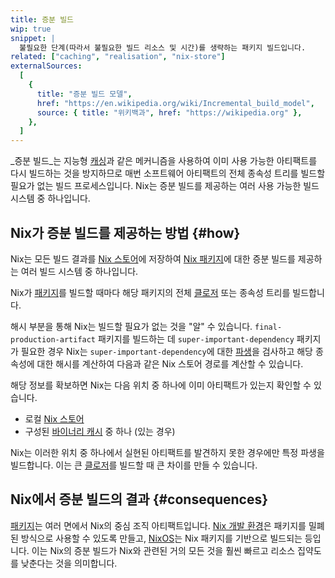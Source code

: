 ```yaml
---
title: 증분 빌드
wip: true
snippet: |
  불필요한 단계(따라서 불필요한 빌드 리소스 및 시간)를 생략하는 패키지 빌드입니다.
related: ["caching", "realisation", "nix-store"]
externalSources:
  [
    {
      title: "증분 빌드 모델",
      href: "https://en.wikipedia.org/wiki/Incremental_build_model",
      source: { title: "위키백과", href: "https://wikipedia.org" },
    },
  ]
---
```


_증분 빌드_는 지능형 [캐싱][caching]과 같은 메커니즘을 사용하여 이미 사용 가능한 아티팩트를 다시 빌드하는 것을 방지하므로 매번 소프트웨어 아티팩트의 전체 종속성 트리를 빌드할 필요가 없는 빌드 프로세스입니다.
Nix는 증분 빌드를 제공하는 여러 사용 가능한 빌드 시스템 중 하나입니다.

## Nix가 증분 빌드를 제공하는 방법 {#how}

Nix는 모든 빌드 결과를 [Nix 스토어][store]에 저장하여 [Nix 패키지][packages]에 대한 증분 빌드를 제공하는 여러 빌드 시스템 중 하나입니다.

Nix가 [패키지][packages]를 빌드할 때마다 해당 패키지의 전체 [클로저][closure] 또는 종속성 트리를 빌드합니다.

<NixStorePath pkg="git-2.27.3" />

해시 부분을 통해 Nix는 빌드할 필요가 없는 것을 "알" 수 있습니다.
`final-production-artifact` 패키지를 빌드하는 데 `super-important-dependency` 패키지가 필요한 경우 Nix는 `super-important-dependency`에 대한 [파생][derivation]을 검사하고 해당 종속성에 대한 해시를 계산하여 다음과 같은 Nix 스토어 경로를 계산할 수 있습니다.

<NixStorePath
  pkg="super-important-dependency"
  hash="m7hsk1m4jkwy6pnns5gpn1kss22raan4"
  valueOnly
/>

해당 정보를 확보하면 Nix는 다음 위치 중 하나에 이미 아티팩트가 있는지 확인할 수 있습니다.

- 로컬 [Nix 스토어][store]
- 구성된 [바이너리 캐시][binary] 중 하나 (있는 경우)

Nix는 이러한 위치 중 하나에서 실현된 아티팩트를 발견하지 못한 경우에만 특정 파생을 빌드합니다.
이는 큰 [클로저][closure]를 빌드할 때 큰 차이를 만들 수 있습니다.

## Nix에서 증분 빌드의 결과 {#consequences}

[패키지][packages]는 여러 면에서 Nix의 중심 조직 아티팩트입니다.
[Nix 개발 환경][env]은 패키지를 밀폐된 방식으로 사용할 수 있도록 만들고, [NixOS]는 Nix 패키지를 기반으로 빌드되는 등입니다.
이는 Nix의 증분 빌드가 Nix와 관련된 거의 모든 것을 훨씬 빠르고 리소스 집약도를 낮춘다는 것을 의미합니다.

[binary]: /concepts/caching#binary-caches
[caching]: /concepts/caching
[closure]: /concepts/closures
[derivation]: /concepts/derivations
[ds]: https://determinate.systems
[env]: /concepts/dev-env
[nixos]: /concepts/nixos
[packages]: /concepts/packages
[realisation]: /concepts/realisation
[store]: /concepts/nix-store
